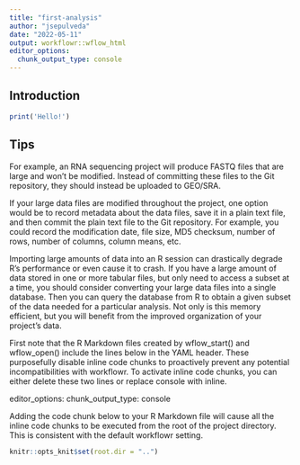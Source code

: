 ```yaml
---
title: "first-analysis"
author: "jsepulveda"
date: "2022-05-11"
output: workflowr::wflow_html
editor_options:
  chunk_output_type: console
---
```


## Introduction

```r
print('Hello!')
```


## Tips
For example, an RNA sequencing project will produce FASTQ files that are large and won’t be modified. Instead of committing these files to the Git repository, they should instead be uploaded to GEO/SRA.

If your large data files are modified throughout the project, one option would be to record metadata about the data files, save it in a plain text file, and then commit the plain text file to the Git repository. For example, you could record the modification date, file size, MD5 checksum, number of rows, number of columns, column means, etc.

Importing large amounts of data into an R session can drastically degrade R’s performance or even cause it to crash. If you have a large amount of data stored in one or more tabular files, but only need to access a subset at a time, you should consider converting your large data files into a single database. Then you can query the database from R to obtain a given subset of the data needed for a particular analysis. Not only is this memory efficient, but you will benefit from the improved organization of your project’s data.


First note that the R Markdown files created by wflow_start() and wflow_open() include the lines below in the YAML header. These purposefully disable inline code chunks to proactively prevent any potential incompatibilities with workflowr. To activate inline code chunks, you can either delete these two lines or replace console with inline.

editor_options:
  chunk_output_type: console
  
Adding the code chunk below to your R Markdown file will cause all the inline code chunks to be executed from the root of the project directory. This is consistent with the default workflowr setting.

```r
knitr::opts_knit$set(root.dir = "..")
```
